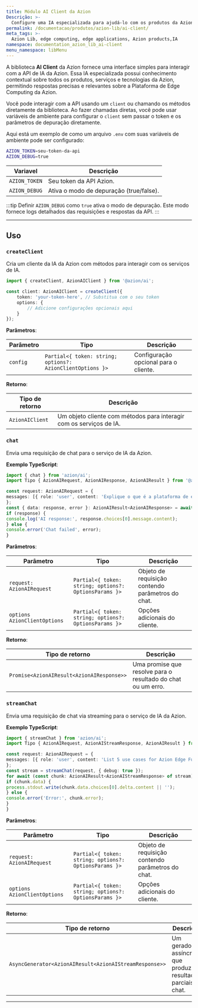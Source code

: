 ```yaml
---
title: Módulo AI Client da Azion
Descrição: >-
  Configure uma IA especializada para ajudá-lo com os produtos da Azion.
permalink: /documentacao/produtos/azion-lib/ai-client/
meta_tags: >-
  Azion Lib, edge computing, edge applications, Azion products,IA
namespace: documentation_azion_lib_ai-client
menu_namespace: libMenu
---
```


A biblioteca **AI Client** da Azion fornece uma interface simples para interagir com a API de IA da Azion. Essa IA especializada possui conhecimento contextual sobre todos os produtos, serviços e tecnologias da Azion, permitindo respostas precisas e relevantes sobre a Plataforma de Edge Computing da Azion.

<LinkButton link="/pt-br/documentacao/produtos/azion-lib/visao-geral/" label="Saiba mais sobre as Azion Libraries" severity="secondary" target="_blank" />

Você pode interagir com a API usando um `client` ou chamando os métodos diretamente da biblioteca. Ao fazer chamadas diretas, você pode usar variáveis de ambiente para configurar o `client` sem passar o token e os parâmetros de depuração diretamente.

Aqui está um exemplo de como um arquivo `.env` com suas variáveis de ambiente pode ser configurado:

```sh
AZION_TOKEN=seu-token-da-api
AZION_DEBUG=true
```

| Variavel | Descrição |
|----------|-------------|
| `AZION_TOKEN` | Seu token da API Azion. |
| `AZION_DEBUG` | Ativa o modo de depuração (true/false). |

:::tip
Definir `AZION_DEBUG` como `true` ativa o modo de depuração. Este modo fornece logs detalhados das requisições e respostas da API.
:::

---

## Uso

### `createClient`

Cria um cliente da IA da Azion com métodos para interagir com os serviços de IA.

```TypeScript
import { createClient, AzionAIClient } from '@azion/ai';

const client: AzionAIClient = createClient({
    token: 'your-token-here', // Substitua com o seu token
    options: {
        // Adicione configurações opcionais aqui
    }
});
```

**Parâmetros**:

| Parâmetro | Tipo | Descrição |
|-----------|------|-------------|
| `config` | `Partial<{ token: string; options?: AzionClientOptions }>` | Configuração opcional para o cliente. |


**Retorno**:

| Tipo de retorno | Descrição |
|-------------|-------------|
| `AzionAIClient` | Um objeto cliente com métodos para interagir com os serviços de IA.|

### `chat`

Envia uma requisição de chat para o serviço de IA da Azion.

**Exemplo TypeScript**:

```TypeScript
import { chat } from 'azion/ai';
import Tipo { AzionAIRequest, AzionAIResponse, AzionAIResult } from '@azion/ai';

const request: AzionAIRequest = {
messages: [{ role: 'user', content: 'Explique o que é a plataforma de edge computing da Azion.' }]
};
const { data: response, error }: AzionAIResult<AzionAIResponse> = await chat(request, { debug: true });
if (response) {
console.log('AI response:', response.choices[0].message.content);
} else {
console.error('Chat failed', error);
}
```

**Parâmetros**:

| Parâmetro | Tipo | Descrição |
|-----------|------|-------------|
| `request: AzionAIRequest` | `Partial<{ token: string; options?: OptionsParams }>` | Objeto de requisição contendo parâmetros do chat. |
| `options AzionClientOptions` | `Partial<{ token: string; options?: OptionsParams }>` | Opções adicionais do cliente. |

**Retorno**:

| Tipo de retorno | Descrição |
|-------------|-------------|
| `Promise<AzionAIResult<AzionAIResponse>>` | Uma promise que resolve para o resultado do chat ou um erro. |

### `streamChat`

Envia uma requisição de chat via streaming para o serviço de IA da Azion.

**Exemplo TypeScript**:

```TypeScript
import { streamChat } from 'azion/ai';
import Tipo { AzionAIRequest, AzionAIStreamResponse, AzionAIResult } from '@azion/ai';

const request: AzionAIRequest = {
messages: [{ role: 'user', content: 'List 5 use cases for Azion Edge Functions.' }]
};
const stream = streamChat(request, { debug: true });
for await (const chunk: AzionAIResult<AzionAIStreamResponse> of stream) {
if (chunk.data) {
process.stdout.write(chunk.data.choices[0].delta.content || '');
} else {
console.error('Error:', chunk.error);
}
}
```

**Parâmetros**:

| Parâmetro | Tipo | Descrição |
|-----------|------|-------------|
| `request: AzionAIRequest` | `Partial<{ token: string; options?: OptionsParams }>` | Objeto de requisição contendo parâmetros do chat. |
| `options AzionClientOptions` | `Partial<{ token: string; options?: OptionsParams }>` | Opções adicionais do cliente. |

**Retorno**:

| Tipo de retorno | Descrição |
|-------------|-------------|
| `AsyncGenerator<AzionAIResult<AzionAIStreamResponse>>` | Um gerador assíncrono que produz resultados parciais do chat. |

---